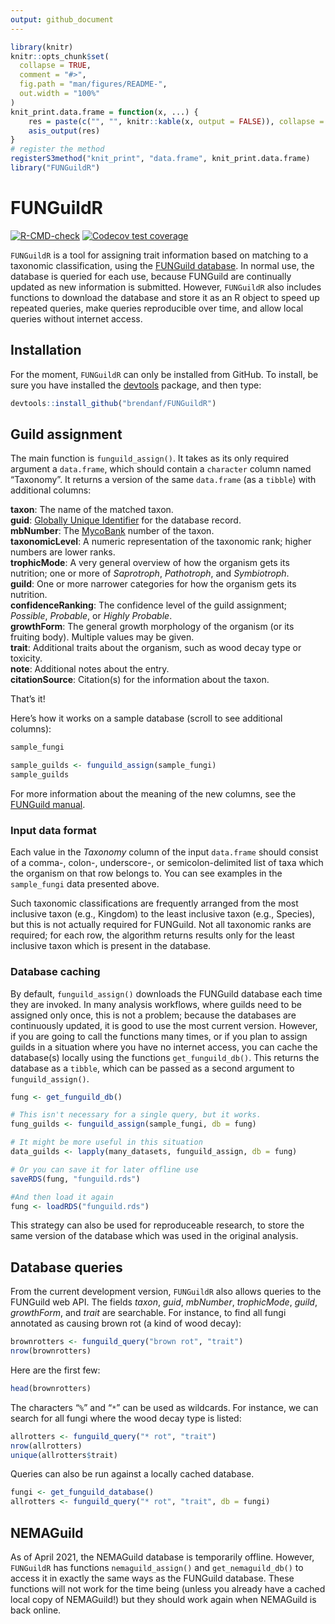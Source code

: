 ```yaml
---
output: github_document
---
```


<!-- README.md is generated from README.Rmd. Please edit that file -->

```r
library(knitr)
knitr::opts_chunk$set(
  collapse = TRUE,
  comment = "#>",
  fig.path = "man/figures/README-",
  out.width = "100%"
)
knit_print.data.frame = function(x, ...) {
    res = paste(c("", "", knitr::kable(x, output = FALSE)), collapse = "\n")
    asis_output(res)
}
# register the method
registerS3method("knit_print", "data.frame", knit_print.data.frame)
library("FUNGuildR")
```
# FUNGuildR

<!-- badges: start -->
[![R-CMD-check](https://github.com/brendanf/FUNGuildR/workflows/R-CMD-check/badge.svg)](https://github.com/brendanf/FUNGuildR/actions)
[![Codecov test coverage](https://codecov.io/gh/brendanf/FUNGuildR/branch/master/graph/badge.svg)](https://codecov.io/gh/brendanf/FUNGuildR?branch=master)
<!-- badges: end -->

`FUNGuildR` is a tool for assigning trait information based on matching to a
taxonomic classification, using the
[FUNGuild database](http://www.funguild.org). In normal use, the database is
queried for each use, because FUNGuild are continually updated as new
information is submitted.  However, `FUNGuildR` also includes functions to
download the database and store it as an R object to speed up repeated queries,
make queries reproducible over time, and allow local queries without internet
access.

## Installation

For the moment, `FUNGuildR` can only be installed from GitHub.
To install, be sure you have installed the [devtools](https://CRAN.R-project.org/package=devtools) package,
and then type:

``` r
devtools::install_github("brendanf/FUNGuildR")
```

## Guild assignment

The main function is `funguild_assign()`.
It takes as its only required argument a `data.frame`, which should contain
a `character` column named "Taxonomy".
It returns a version of the same `data.frame` (as a `tibble`) with additional
columns:

**taxon**: The name of the matched taxon.  
**guid**: [Globally Unique Identifier](http://guid.one/guid) for the database
record.  
**mbNumber**: The [MycoBank](https://www.mycobank.org) number of the taxon.  
**taxonomicLevel**: A numeric representation of the taxonomic rank; higher
numbers are lower ranks.  
**trophicMode**: A very general overview of how the organism gets its nutrition;
one or more of *Saprotroph*, *Pathotroph*, and *Symbiotroph*.  
**guild**: One or more narrower categories for how the organism gets its
nutrition.  
**confidenceRanking**: The confidence level of the guild assignment; *Possible*,
*Probable*, or *Highly Probable*.  
**growthForm**: The general growth morphology of the organism (or its fruiting
body). Multiple values may be given.  
**trait**: Additional traits about the organism, such as wood decay type or
toxicity.  
**note**: Additional notes about the entry.  
**citationSource**: Citation(s) for the information about the taxon.

That's it!

Here's how it works on a sample database (scroll to see additional columns):

```r
sample_fungi

sample_guilds <- funguild_assign(sample_fungi)
sample_guilds
```

For more information about the meaning of the new columns, see the [FUNGuild manual](https://github.com/UMNFuN/FUNGuild/blob/master/FUNGuild_Manual.pdf).

### Input data format

Each value in the *Taxonomy* column of the input `data.frame` should consist of
a comma-, colon-, underscore-, or semicolon-delimited list of taxa which the
organism on that row belongs to.
You can see examples in the `sample_fungi` data presented above.

Such taxonomic classifications are frequently arranged from the most inclusive
taxon (e.g., Kingdom) to the least inclusive taxon (e.g., Species), but this
is not actually required for FUNGuild.
Not all taxonomic ranks are required; for each row, the algorithm returns
results only for the least inclusive taxon which is present in the database.

### Database caching

By default, `funguild_assign()` downloads the
FUNGuild database each time they are invoked.
In many analysis workflows, where guilds need to be assigned only once, this is
not a problem; because the databases are continuously updated, it is good to
use the most current version.
However, if you are going to call the functions many times, or if you plan to
assign guilds in a situation where you have no internet access, you can cache
the database(s) locally using the functions `get_funguild_db()`.
This returns the database as a `tibble`, which can be passed
as a second argument to `funguild_assign()`.

```r
fung <- get_funguild_db()

# This isn't necessary for a single query, but it works.
fung_guilds <- funguild_assign(sample_fungi, db = fung)

# It might be more useful in this situation
data_guilds <- lapply(many_datasets, funguild_assign, db = fung)

# Or you can save it for later offline use
saveRDS(fung, "funguild.rds")

#And then load it again
fung <- loadRDS("funguild.rds")
```

This strategy can also be used for reproduceable research, to store the same
version of the database which was used in the original analysis.

## Database queries

From the current development version, `FUNGuildR` also allows queries to the
FUNGuild web API. The fields *taxon*, *guid*, *mbNumber*, *trophicMode*,
*guild*, *growthForm*, and *trait* are searchable.  For instance, to find all
fungi annotated as causing brown rot (a kind of wood decay):

```r
brownrotters <- funguild_query("brown rot", "trait")
nrow(brownrotters)
```

Here are the first few:
```r
head(brownrotters)
```

The characters "`%`" and "`*`" can be used as wildcards.  For instance, we can
search for all fungi where the wood decay type is listed:

```r
allrotters <- funguild_query("* rot", "trait")
nrow(allrotters)
unique(allrotters$trait)
```

Queries can also be run against a locally cached database.

```r
fungi <- get_funguild_database()
allrotters <- funguild_query("* rot", "trait", db = fungi)
```

## NEMAGuild

As of April 2021, the NEMAGuild database is temporarily offline. However,
`FUNGuildR` has functions `nemaguild_assign()` and `get_nemaguild_db()` to
access it in exactly the same ways as the FUNGuild database. These functions
will not work for the time being (unless you already have a cached local copy of
NEMAGuild!) but they should work again when NEMAGuild is back online.

